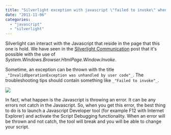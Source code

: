 ```yaml
---
title: "Silverlight exception with javascript \"failed to invoke\" when using HtmlPage.Window.Invoke"
date: "2011-11-06"
categories: 
  - "javascript"
  - "silverlight"
---
```


Silverlight can interact with the Javascript that reside in the page that this one is hold. We have seen in the [Silverlight Communication](./silverlight-communication-with-javascript) post that it's possible with the use of _System.Windows.Browser.HtmlPage.Window.Invoke_.

Sometime, an exception can be thrown with the title `_"InvalidOperationException was unhandled by user code"_`. The troubleshooting tips should contain something like `_"Failed to invoke"_`.

![](images/invalid-400x213.png)

In fact, what happen is the Javascript is throwing an error. It can be any errors not catch in the Javascript. So, when you get this error, the best thing to do is to launch a Javascript Developer tool (for example F12 with Internet Explorer) and activate the Script Debugging functionality. When an error will be thrown and not catch, the tool will break and you will be able to change your script.
